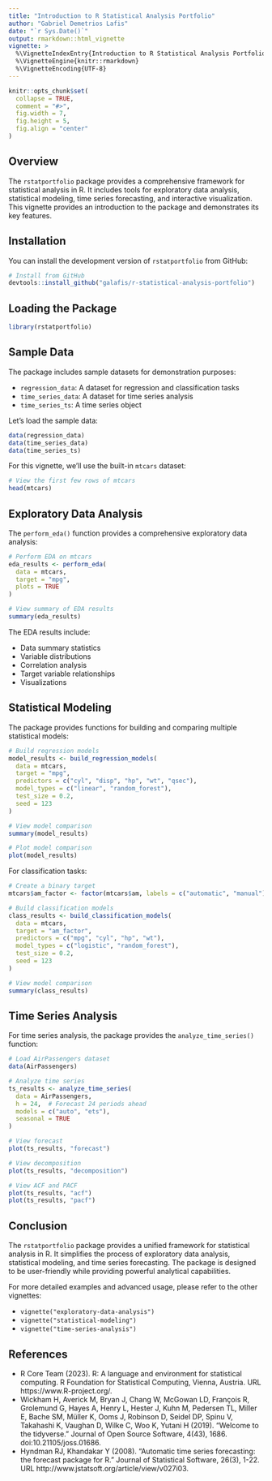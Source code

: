 ```yaml
---
title: "Introduction to R Statistical Analysis Portfolio"
author: "Gabriel Demetrios Lafis"
date: "`r Sys.Date()`"
output: rmarkdown::html_vignette
vignette: >
  %\VignetteIndexEntry{Introduction to R Statistical Analysis Portfolio}
  %\VignetteEngine{knitr::rmarkdown}
  %\VignetteEncoding{UTF-8}
---
```


```r
knitr::opts_chunk$set(
  collapse = TRUE,
  comment = "#>",
  fig.width = 7,
  fig.height = 5,
  fig.align = "center"
)
```

## Overview

The `rstatportfolio` package provides a comprehensive framework for statistical analysis in R. It includes tools for exploratory data analysis, statistical modeling, time series forecasting, and interactive visualization. This vignette provides an introduction to the package and demonstrates its key features.

## Installation

You can install the development version of `rstatportfolio` from GitHub:

```r
# Install from GitHub
devtools::install_github("galafis/r-statistical-analysis-portfolio")
```

## Loading the Package

```r
library(rstatportfolio)
```

## Sample Data

The package includes sample datasets for demonstration purposes:

- `regression_data`: A dataset for regression and classification tasks
- `time_series_data`: A dataset for time series analysis
- `time_series_ts`: A time series object

Let's load the sample data:

```r
data(regression_data)
data(time_series_data)
data(time_series_ts)
```

For this vignette, we'll use the built-in `mtcars` dataset:

```r
# View the first few rows of mtcars
head(mtcars)
```

## Exploratory Data Analysis

The `perform_eda()` function provides a comprehensive exploratory data analysis:

```r
# Perform EDA on mtcars
eda_results <- perform_eda(
  data = mtcars,
  target = "mpg",
  plots = TRUE
)

# View summary of EDA results
summary(eda_results)
```

The EDA results include:

- Data summary statistics
- Variable distributions
- Correlation analysis
- Target variable relationships
- Visualizations

## Statistical Modeling

The package provides functions for building and comparing multiple statistical models:

```r
# Build regression models
model_results <- build_regression_models(
  data = mtcars,
  target = "mpg",
  predictors = c("cyl", "disp", "hp", "wt", "qsec"),
  model_types = c("linear", "random_forest"),
  test_size = 0.2,
  seed = 123
)

# View model comparison
summary(model_results)

# Plot model comparison
plot(model_results)
```

For classification tasks:

```r
# Create a binary target
mtcars$am_factor <- factor(mtcars$am, labels = c("automatic", "manual"))

# Build classification models
class_results <- build_classification_models(
  data = mtcars,
  target = "am_factor",
  predictors = c("mpg", "cyl", "hp", "wt"),
  model_types = c("logistic", "random_forest"),
  test_size = 0.2,
  seed = 123
)

# View model comparison
summary(class_results)
```

## Time Series Analysis

For time series analysis, the package provides the `analyze_time_series()` function:

```r
# Load AirPassengers dataset
data(AirPassengers)

# Analyze time series
ts_results <- analyze_time_series(
  data = AirPassengers,
  h = 24,  # Forecast 24 periods ahead
  models = c("auto", "ets"),
  seasonal = TRUE
)

# View forecast
plot(ts_results, "forecast")

# View decomposition
plot(ts_results, "decomposition")

# View ACF and PACF
plot(ts_results, "acf")
plot(ts_results, "pacf")
```

## Conclusion

The `rstatportfolio` package provides a unified framework for statistical analysis in R. It simplifies the process of exploratory data analysis, statistical modeling, and time series forecasting. The package is designed to be user-friendly while providing powerful analytical capabilities.

For more detailed examples and advanced usage, please refer to the other vignettes:

- `vignette("exploratory-data-analysis")`
- `vignette("statistical-modeling")`
- `vignette("time-series-analysis")`

## References

- R Core Team (2023). R: A language and environment for statistical computing. R Foundation for Statistical Computing, Vienna, Austria. URL https://www.R-project.org/.
- Wickham H, Averick M, Bryan J, Chang W, McGowan LD, François R, Grolemund G, Hayes A, Henry L, Hester J, Kuhn M, Pedersen TL, Miller E, Bache SM, Müller K, Ooms J, Robinson D, Seidel DP, Spinu V, Takahashi K, Vaughan D, Wilke C, Woo K, Yutani H (2019). "Welcome to the tidyverse." Journal of Open Source Software, 4(43), 1686. doi:10.21105/joss.01686.
- Hyndman RJ, Khandakar Y (2008). "Automatic time series forecasting: the forecast package for R." Journal of Statistical Software, 26(3), 1-22. URL http://www.jstatsoft.org/article/view/v027i03.


